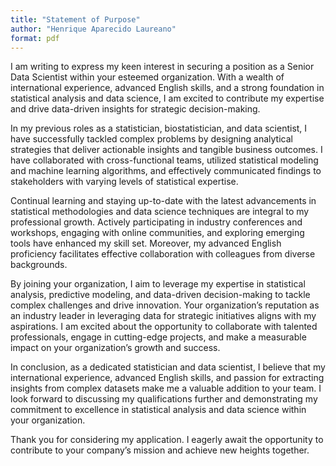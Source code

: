 ```yaml
---
title: "Statement of Purpose"
author: "Henrique Aparecido Laureano"
format: pdf
---
```


I am writing to express my keen interest in securing a position as a Senior Data
Scientist within your esteemed organization. With a wealth of international
experience, advanced English skills, and a strong foundation in statistical
analysis and data science, I am excited to contribute my expertise and drive
data-driven insights for strategic decision-making.

In my previous roles as a statistician, biostatistician, and data scientist, I
have successfully tackled complex problems by designing analytical strategies 
that deliver actionable insights and tangible business outcomes. I have 
collaborated with cross-functional teams, utilized statistical modeling and 
machine learning algorithms, and effectively communicated findings to 
stakeholders with varying levels of statistical expertise.

Continual learning and staying up-to-date with the latest advancements in 
statistical methodologies and data science techniques are integral to my 
professional growth. Actively participating in industry conferences and 
workshops, engaging with online communities, and exploring emerging tools have 
enhanced my skill set. Moreover, my advanced English proficiency facilitates 
effective collaboration with colleagues from diverse backgrounds.

By joining your organization, I aim to leverage my expertise in statistical 
analysis, predictive modeling, and data-driven decision-making to tackle complex
challenges and drive innovation. Your organization's reputation as an industry 
leader in leveraging data for strategic initiatives aligns with my aspirations. 
I am excited about the opportunity to collaborate with talented professionals, 
engage in cutting-edge projects, and make a measurable impact on your 
organization's growth and success.

In conclusion, as a dedicated statistician and data scientist, I believe that my
international experience, advanced English skills, and passion for extracting 
insights from complex datasets make me a valuable addition to your team. I look 
forward to discussing my qualifications further and demonstrating my commitment 
to excellence in statistical analysis and data science within your organization.

Thank you for considering my application. I eagerly await the opportunity to 
contribute to your company's mission and achieve new heights together.
